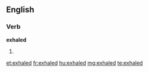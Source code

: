 ==English==

===Verb===
'''exhaled'''

# {{past of|[[exhale]]}}

[[et:exhaled]]
[[fr:exhaled]]
[[hu:exhaled]]
[[mg:exhaled]]
[[te:exhaled]]